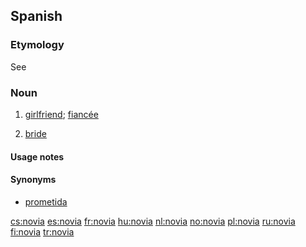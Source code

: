 ==Spanish==
===Etymology===
See {{term|novio|lang=es}}

===Noun===
{{es-noun-mf|m=novio}}

# {{feminine of|novio}} [[girlfriend]]; [[fiancée]]
# {{context|wedding}} {{feminine of|novio}} [[bride]]

====Usage notes====
{{es-note-noun-mf|novio}}

====Synonyms====
*[[prometida]] {{f}}

[[cs:novia]]
[[es:novia]]
[[fr:novia]]
[[hu:novia]]
[[nl:novia]]
[[no:novia]]
[[pl:novia]]
[[ru:novia]]
[[fi:novia]]
[[tr:novia]]